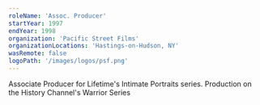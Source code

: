 ```yaml
---
roleName: 'Assoc. Producer'
startYear: 1997
endYear: 1998
organization: 'Pacific Street Films'
organizationLocations: 'Hastings-on-Hudson, NY'
wasRemote: false
logoPath: '/images/logos/psf.png'
---
```

Associate Producer for Lifetime's Intimate Portraits series. Production on the History Channel's Warrior Series
